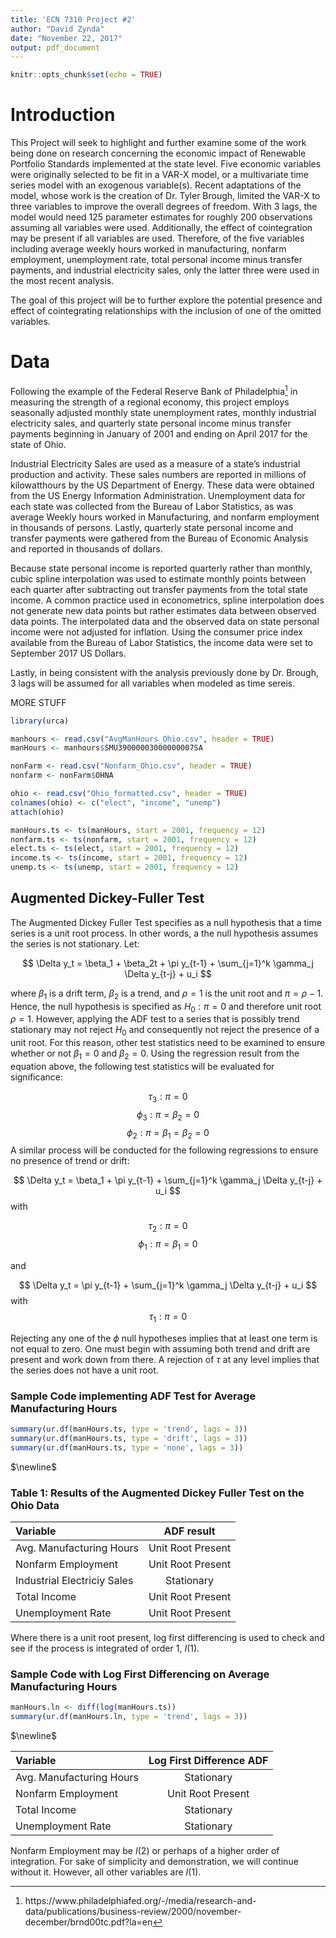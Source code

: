 ```yaml
---
title: 'ECN 7310 Project #2'
author: "David Zynda"
date: "November 22, 2017"
output: pdf_document
---
```


```r
knitr::opts_chunk$set(echo = TRUE)
```


# Introduction

This Project will seek to highlight and further examine some of the work being done on research concerning the economic impact of Renewable Portfolio Standards implemented at the state level. Five economic variables were originally selected to be fit in a VAR-X model, or a multivariate time series model with an exogenous variable(s). Recent adaptations of the model, whose work is the creation of Dr. Tyler Brough, limited the VAR-X to three variables to improve the overall degrees of freedom. With 3 lags, the model would need 125 parameter estimates for roughly 200 observations assuming all variables were used. Additionally, the effect of cointegration may be present if all variables are used. Therefore, of the five variables including average weekly hours worked in manufacturing, nonfarm employment, unemployment rate, total personal income minus transfer payments, and industrial electricity sales, only the latter three were used in the most recent analysis. 

The goal of this project will be to further explore the potential presence and effect of cointegrating relationships with the inclusion of one of the omitted variables. 

# Data 

Following the example of the Federal Reserve Bank of Philadelphia[^1] in measuring the strength of a regional economy, this project employs seasonally adjusted monthly state unemployment rates, monthly industrial electricity sales, and quarterly state personal income minus transfer payments beginning in January of 2001 and ending on April 2017 for the state of Ohio. 

Industrial Electricity Sales are used as a measure of a state's industrial production and activity. These sales numbers are reported in millions of kilowatthours by the US Department of Energy. These data were obtained from the US Energy Information Administration. Unemployment data for each state was collected from the Bureau of Labor Statistics, as was average Weekly hours worked in Manufacturing, and nonfarm employment in thousands of persons. Lastly, quarterly state personal income and transfer payments were gathered from the Bureau of Economic Analysis and reported in thousands of dollars.

Because state personal income is reported quarterly rather than monthly, cubic spline interpolation was used to estimate monthly points between each quarter after subtracting out transfer payments from the total state income. A common practice used in econometrics, spline interpolation does not generate new data points but rather estimates data between observed data points. The interpolated data and the observed data on state personal income were not adjusted for inflation. Using the consumer price index available from the Bureau of Labor Statistics, the income data were set to September 2017 US Dollars.

Lastly, in being consistent with the analysis previously done by Dr. Brough, 3 lags will be assumed for all variables when modeled as time sereis. 

MORE STUFF

```r
library(urca)

manhours <- read.csv("AvgManHours_Ohio.csv", header = TRUE)
manHours <- manhours$SMU39000003000000007SA

nonFarm <- read.csv("Nonfarm_Ohio.csv", header = TRUE)
nonfarm <- nonFarm$OHNA

ohio <- read.csv("Ohio_formatted.csv", header = TRUE)
colnames(ohio) <- c("elect", "income", "unemp")
attach(ohio)

manHours.ts <- ts(manHours, start = 2001, frequency = 12)
nonfarm.ts <- ts(nonfarm, start = 2001, frequency = 12)
elect.ts <- ts(elect, start = 2001, frequency = 12)
income.ts <- ts(income, start = 2001, frequency = 12)
unemp.ts <- ts(unemp, start = 2001, frequency = 12)
```

## Augmented Dickey-Fuller Test


The Augmented Dickey Fuller Test specifies as a null hypothesis that a time series is a unit root process. In other words, a the null hypothesis assumes the series is not stationary. Let:

$$ \Delta y_t = \beta_1 + \beta_2t + \pi y_{t-1} + \sum_{j=1}^k \gamma_j \Delta y_{t-j} + u_i  $$

where $\beta_1$ is a drift term, $\beta_2$ is a trend, and $\rho = 1$ is the unit root and $\pi = \rho - 1$. Hence, the null hypothesis is specified as $H_0: \pi = 0$ and therefore unit root $\rho = 1$. However, applying the ADF test to a series that is possibly trend stationary may not reject $H_0$ and consequently not reject the presence of a unit root. For this reason, other test statistics need to be examined to ensure whether or not $\beta_1 = 0$ and $\beta_2 = 0$. Using the regression result from the equation above, the following test statistics will be evaluated for significance:

$$ \tau_3: \pi = 0 $$
$$ \phi_3: \pi = \beta_2 = 0 $$
$$ \phi_2: \pi = \beta_1 = \beta_2 = 0$$
A similar process will be conducted for the following regressions to ensure no presence of trend or drift:

$$ \Delta y_t = \beta_1  + \pi y_{t-1} + \sum_{j=1}^k \gamma_j \Delta y_{t-j} + u_i  $$
with

$$ \tau_2: \pi = 0 $$
$$ \phi_1 : \pi = \beta_1 = 0 $$

and 

$$ \Delta y_t =  \pi y_{t-1} + \sum_{j=1}^k \gamma_j \Delta y_{t-j} + u_i  $$
with
$$ \tau_1 : \pi = 0 $$

Rejecting any one of the $\phi$ null hypotheses implies that at least one term is not equal to zero. One must begin with assuming both trend and drift are present and work down from there. A rejection of $\tau$ at any level implies that the series does not have a unit root. 

### Sample Code implementing ADF Test for Average Manufacturing Hours

```r
summary(ur.df(manHours.ts, type = 'trend', lags = 3))
summary(ur.df(manHours.ts, type = 'drift', lags = 3))
summary(ur.df(manHours.ts, type = 'none', lags = 3))
```
$\newline$

### Table 1: Results of the Augmented Dickey Fuller Test on the Ohio Data

|Variable                   |ADF result                 |
|:--------------------------|:-------------------------:|
|Avg. Manufacturing Hours   |Unit Root Present          |
|Nonfarm Employment         |Unit Root Present          |
|Industrial Electriciy Sales|Stationary                 |
|Total Income               |Unit Root Present          |
|Unemployment Rate          |Unit Root Present          |


Where there is a unit root present, log first differencing is used to check and see if the process is integrated of order 1, $I(1)$. 

### Sample Code with Log First Differencing on Average Manufacturing Hours

```r
manHours.ln <- diff(log(manHours.ts))
summary(ur.df(manHours.ln, type = 'trend', lags = 3))
```
$\newline$

|Variable                   |Log First Difference ADF   |
|:--------------------------|:-------------------------:|
|Avg. Manufacturing Hours   |Stationary                 |
|Nonfarm Employment         |Unit Root Present          |
|Total Income               |Stationary                 |
|Unemployment Rate          |Stationary                 |

Nonfarm Employment may be $I(2)$ or perhaps of a higher order of integration. For sake of simplicity and demonstration, we will continue without it. However, all other variables are $I(1)$. 





[^1]: https://www.philadelphiafed.org/-/media/research-and-data/publications/business-review/2000/november-december/brnd00tc.pdf?la=en
